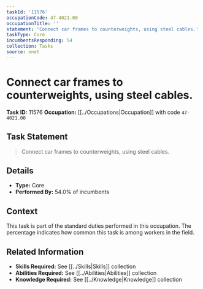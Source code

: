 ```yaml
---
taskId: '11576'
occupationCode: 47-4021.00
occupationTitle: ''
statement: 'Connect car frames to counterweights, using steel cables.'
taskType: Core
incumbentsResponding: 54
collection: Tasks
source: onet
---
```

# Connect car frames to counterweights, using steel cables.

**Task ID:** 11576
**Occupation:** [[../Occupations|Occupation]] with code `47-4021.00`

## Task Statement

> Connect car frames to counterweights, using steel cables.

## Details

- **Type:** Core
- **Performed By:** 54.0% of incumbents

## Context

This task is part of the standard duties performed in this occupation. The percentage indicates how common this task is among workers in the field.

## Related Information

- **Skills Required:** See [[../Skills|Skills]] collection
- **Abilities Required:** See [[../Abilities|Abilities]] collection
- **Knowledge Required:** See [[../Knowledge|Knowledge]] collection
